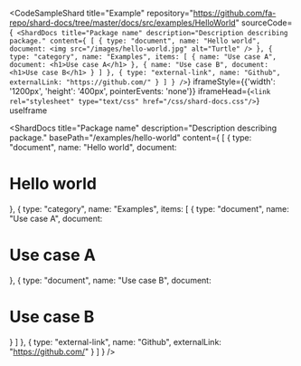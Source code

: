 
<CodeSampleShard
  title="Example"
  repository="https://github.com/fa-repo/shard-docs/tree/master/docs/src/examples/HelloWorld"
  sourceCode={`
<ShardDocs
  title="Package name"
  description="Description describing package."
  content={
    [
      {
        type: "document",
        name: "Hello world",
        document: <img src="/images/hello-world.jpg" alt="Turtle" />
      },
      {
        type: "category",
        name: "Examples",
        items: [
          { name: "Use case A", document: <h1>Use case A</h1> },
          { name: "Use case B", document: <h1>Use case B</h1> }
        ]
      },
      { type: "external-link", name: "Github", externalLink: "https://github.com/" }
    ]
  }
/>`}
  iframeStyle={{'width': '1200px', 'height': '400px', pointerEvents: 'none'}}
  iframeHead={`<link rel="stylesheet" type="text/css" href="/css/shard-docs.css"/>`}
  useIframe
>
  <ShardDocs
    title="Package name"
    description="Description describing package."
    basePath="/examples/hello-world"
    content={
      [
        { type: "document", name: "Hello world", document: <h1>Hello world</h1> },
        {
          type: "category",
          name: "Examples",
          items: [
            { type: "document", name: "Use case A", document: <h1>Use case A</h1> },
            { type: "document", name: "Use case B", document: <h1>Use case B</h1> }
          ]
        },
        { type: "external-link", name: "Github", externalLink: "https://github.com/" }
      ]
    }
  />
</CodeSampleShard>